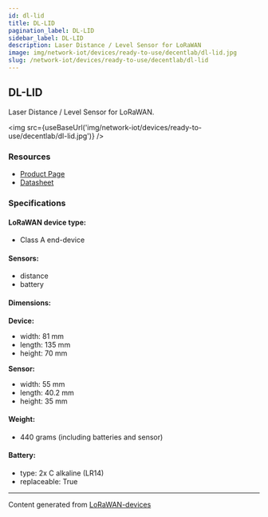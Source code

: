 ```yaml
---
id: dl-lid
title: DL-LID
pagination_label: DL-LID
sidebar_label: DL-LID
description: Laser Distance / Level Sensor for LoRaWAN
image: img/network-iot/devices/ready-to-use/decentlab/dl-lid.jpg
slug: /network-iot/devices/ready-to-use/decentlab/dl-lid
---
```



<LegacyContentBanner />

## DL-LID

Laser Distance / Level Sensor for LoRaWAN.

<img src={useBaseUrl('img/network-iot/devices/ready-to-use/decentlab/dl-lid.jpg')} />

### Resources

- [Product Page](https://www.decentlab.com/products/laser-distance-level-sensor-for-lorawan)
- [Datasheet](https://cdn.decentlab.com/download/datasheets/Decentlab-DL-LID-datasheet.pdf)

### Specifications

#### LoRaWAN device type:

- Class A end-device

#### Sensors:

- distance
- battery

#### Dimensions:

**Device:**

- width: 81 mm
- length: 135 mm
- height: 70 mm

**Sensor:**

- width: 55 mm
- length: 40.2 mm
- height: 35 mm

#### Weight:

- 440 grams (including batteries and sensor)

#### Battery:

- type: 2x C alkaline (LR14)
- replaceable: True

---

Content generated from [LoRaWAN-devices](https://github.com/TheThingsNetwork/lorawan-devices)

